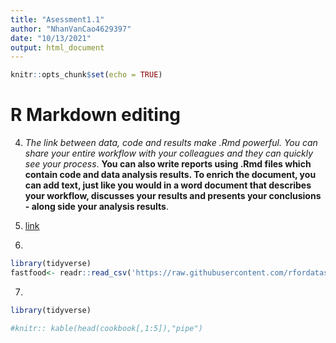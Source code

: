```yaml
---
title: "Asessment1.1"
author: "NhanVanCao4629397"
date: "10/13/2021"
output: html_document
---
```


```r
knitr::opts_chunk$set(echo = TRUE)
```

# R Markdown editing

4. *The link between data, code and results make .Rmd powerful. You can share your entire workflow with your colleagues and they can quickly see your process*. **You can also write reports using .Rmd files which contain code and data analysis results. To enrich the document, you can add text, just like you would in a word document that describes your workflow, discusses your results and presents your conclusions - along side your analysis results**.

5. [link](https://rmarkdown.rstudio.com/lesson-8.html )

6.

```r
library(tidyverse)
fastfood<- readr::read_csv('https://raw.githubusercontent.com/rfordatascience/tidytuesday/master/data/2018/2018-09-04/fastfood_calories.csv')


```

          
7. 
```r
library(tidyverse)

#knitr:: kable(head(cookbook[,1:5]),"pipe")



```